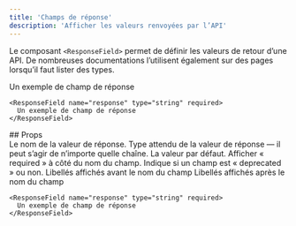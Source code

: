 ```yaml
---
title: 'Champs de réponse'
description: 'Afficher les valeurs renvoyées par l’API'
---
```


Le composant `<ResponseField>` permet de définir les valeurs de retour d’une API. De nombreuses documentations l’utilisent également sur des pages lorsqu’il faut lister des types.

<ResponseField name="response" type="string" required>
  Un exemple de champ de réponse
</ResponseField>

```mdx
<ResponseField name="response" type="string" required>
  Un exemple de champ de réponse
</ResponseField>
```


<div id="props">
  ## Props
</div>

<ResponseField name="name" type="string" required>
  Le nom de la valeur de réponse.
</ResponseField>

<ResponseField name="type" type="string" required>
  Type attendu de la valeur de réponse — il peut s’agir de n’importe quelle chaîne.
</ResponseField>

<ResponseField name="default" type="string">
  La valeur par défaut.
</ResponseField>

<ResponseField name="required" type="boolean">
  Afficher « required » à côté du nom du champ.
</ResponseField>

<ResponseField name="deprecated" type="boolean">
  Indique si un champ est « deprecated » ou non.
</ResponseField>

<ResponseField name="pre" type="string[]">
  Libellés affichés avant le nom du champ
</ResponseField>

<ResponseField name="post" type="string[]">
  Libellés affichés après le nom du champ
</ResponseField>

<RequestExample>

```mdx Response Field Example
<ResponseField name="response" type="string" required>
  Un exemple de champ de réponse
</ResponseField>
```

</RequestExample>
